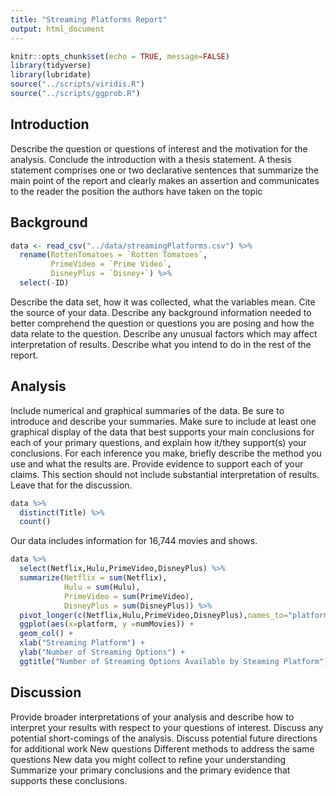 ```yaml
---
title: "Streaming Platforms Report"
output: html_document
---
```


```r
knitr::opts_chunk$set(echo = TRUE, message=FALSE)
library(tidyverse)
library(lubridate)
source("../scripts/viridis.R")
source("../scripts/ggprob.R")
```

## Introduction
Describe the question or questions of interest and the motivation for the analysis.
Conclude the introduction with a thesis statement.
A thesis statement comprises one or two declarative sentences that summarize the main point of the report and clearly makes an assertion and communicates to the reader the position the authors have taken on the topic

## Background

```r
data <- read_csv("../data/streamingPlatforms.csv") %>%
  rename(RottenTomatoes = `Rotten Tomatoes`,
         PrimeVideo = `Prime Video`,
         DisneyPlus = `Disney+`) %>%
  select(-ID)
```
Describe the data set, how it was collected, what the variables mean.
Cite the source of your data.
Describe any background information needed to better comprehend the question or questions you are posing and how the data relate to the question.
Describe any unusual factors which may affect interpretation of results.
Describe what you intend to do in the rest of the report.

## Analysis
Include numerical and graphical summaries of the data. Be sure to introduce and describe your summaries.
Make sure to include at least one graphical display of the data that best supports your main conclusions for each of your primary questions, and explain how it/they support(s) your conclusions.
For each inference you make, briefly describe the method you use and what the results are.
Provide evidence to support each of your claims.
This section should not include substantial interpretation of results. Leave that for the discussion.

```r
data %>% 
  distinct(Title) %>%
  count()
```
Our data includes information for 16,744 movies and shows. 

```r
data %>% 
  select(Netflix,Hulu,PrimeVideo,DisneyPlus) %>%
  summarize(Netflix = sum(Netflix),
            Hulu = sum(Hulu),
            PrimeVideo = sum(PrimeVideo),
            DisneyPlus = sum(DisneyPlus)) %>%
  pivot_longer(c(Netflix,Hulu,PrimeVideo,DisneyPlus),names_to="platform",values_to = "numMovies") %>%
  ggplot(aes(x=platform, y =numMovies)) +
  geom_col() +
  xlab("Streaming Platform") +
  ylab("Number of Streaming Options") +
  ggtitle("Number of Streaming Options Available by Steaming Platform")
```
## Discussion
Provide broader interpretations of your analysis and describe how to interpret your results with respect to your questions of interest.
Discuss any potential short-comings of the analysis.
Discuss potential future directions for additional work
New questions
Different methods to address the same questions
New data you might collect to refine your understanding
Summarize your primary conclusions and the primary evidence that supports these conclusions.
